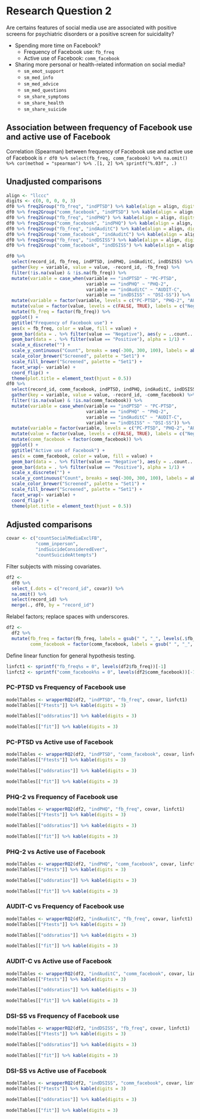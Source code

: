 # Research Question 2

Are certains features of social media use are associated with positive screens for psychiatric disorders or a positive screen for suicidality?

* Spending more time on Facebook?
  * Frequency of Facebook use: `fb_freq`
  * Active use of Facebook: `comm_facebook`
* Sharing more personal or health-related information on social media?
  * `sm_emot_support`
  * `sm_med_info`
  * `sm_med_advice`
  * `sm_med_questions`
  * `sm_share_symptoms`
  * `sm_share_health`
  * `sm_share_suicide`
  
  
## Association between frequency of Facebook use and active use of Facebook

Correlation (Spearman) between frequency of Facebook use and active use of Facebook is
`r df0 %>% select(fb_freq, comm_facebook) %>% na.omit() %>% cor(method = "spearman") %>% .[1, 2] %>% sprintf("%.03f", .)`


## Unadjusted comparisons

```r
align <- "llccc"
digits <- c(0, 0, 0, 0, 3)
df0 %>% freq2Group("fb_freq", "indPTSD") %>% kable(align = align, digits = digits)
df0 %>% freq2Group("comm_facebook", "indPTSD") %>% kable(align = align, digits = digits)
df0 %>% freq2Group("fb_freq", "indPHQ") %>% kable(align = align, digits = digits)
df0 %>% freq2Group("comm_facebook", "indPHQ") %>% kable(align = align, digits = digits)
df0 %>% freq2Group("fb_freq", "indAuditC") %>% kable(align = align, digits = digits)
df0 %>% freq2Group("comm_facebook", "indAuditC") %>% kable(align = align, digits = digits)
df0 %>% freq2Group("fb_freq", "indDSISS") %>% kable(align = align, digits = digits)
df0 %>% freq2Group("comm_facebook", "indDSISS") %>% kable(align = align, digits = digits)
```

```r
df0 %>% 
  select(record_id, fb_freq, indPTSD, indPHQ, indAuditC, indDSISS) %>% 
  gather(key = variable, value = value, -record_id, -fb_freq) %>% 
  filter(!is.na(value) & !is.na(fb_freq)) %>% 
  mutate(variable = case_when(variable == "indPTSD" ~ "PC-PTSD",
                              variable == "indPHQ" ~ "PHQ-2",
                              variable == "indAuditC" ~ "AUDIT-C",
                              variable == "indDSISS" ~ "DSI-SS")) %>% 
  mutate(variable = factor(variable, levels = c("PC-PTSD", "PHQ-2", "AUDIT-C", "DSI-SS"))) %>% 
  mutate(value = factor(value, levels = c(FALSE, TRUE), labels = c("Negative", "Positive"))) %>% 
  mutate(fb_freq = factor(fb_freq)) %>% 
  ggplot() +
  ggtitle("Frequency of Facebook use") +
  aes(x = fb_freq, color = value, fill = value) +
  geom_bar(data = . %>% filter(value == "Negative"), aes(y = ..count.. * (-1)), alpha = 1/1) +
  geom_bar(data = . %>% filter(value == "Positive"), alpha = 1/1) +
  scale_x_discrete("") +
  scale_y_continuous("Count", breaks = seq(-300, 300, 100), labels = abs(seq(-300, 300, 100))) +
  scale_color_brewer("Screened", palette = "Set1") + 
  scale_fill_brewer("Screened", palette = "Set1") + 
  facet_wrap(~ variable) +
  coord_flip() +
  theme(plot.title = element_text(hjust = 0.5))
df0 %>% 
  select(record_id, comm_facebook, indPTSD, indPHQ, indAuditC, indDSISS) %>%
  gather(key = variable, value = value, -record_id, -comm_facebook) %>% 
  filter(!is.na(value) & !is.na(comm_facebook)) %>% 
  mutate(variable = case_when(variable == "indPTSD" ~ "PC-PTSD",
                              variable == "indPHQ" ~ "PHQ-2",
                              variable == "indAuditC" ~ "AUDIT-C",
                              variable == "indDSISS" ~ "DSI-SS")) %>% 
  mutate(variable = factor(variable, levels = c("PC-PTSD", "PHQ-2", "AUDIT-C", "DSI-SS"))) %>% 
  mutate(value = factor(value, levels = c(FALSE, TRUE), labels = c("Negative", "Positive"))) %>% 
  mutate(comm_facebook = factor(comm_facebook)) %>% 
  ggplot() +
  ggtitle("Active use of Facebook") +
  aes(x = comm_facebook, color = value, fill = value) +
  geom_bar(data = . %>% filter(value == "Negative"), aes(y = ..count.. * (-1)), alpha = 1/1) +
  geom_bar(data = . %>% filter(value == "Positive"), alpha = 1/1) +
  scale_x_discrete("") +
  scale_y_continuous("Count", breaks = seq(-300, 300, 100), labels = abs(seq(-300, 300, 100))) +
  scale_color_brewer("Screened", palette = "Set1") + 
  scale_fill_brewer("Screened", palette = "Set1") + 
  facet_wrap(~ variable) +
  coord_flip() +
  theme(plot.title = element_text(hjust = 0.5))
```


## Adjusted comparisons

```r
covar <- c("countSocialMediaExclFB",
           "comm_inperson",
           "indSuicideConsideredEver",
           "countSuicideAttempts")
```

Filter subjects with missing covariates.

```r
df2 <-
  df0 %>% 
  select_(.dots = c("record_id", covar)) %>% 
  na.omit() %>% 
  select(record_id) %>% 
  merge(., df0, by = "record_id")
```

Relabel factors; replace spaces with underscores.

```r
df2 <-
  df2 %>% 
  mutate(fb_freq = factor(fb_freq, labels = gsub(" ", "_", levels(.$fb_freq))),
         comm_facebook = factor(comm_facebook, labels = gsub(" ", "_", levels(.$comm_facebook))))
```

Define linear function for general hypothesis testing.

```r
linfct1 <- sprintf("fb_freq%s = 0", levels(df2$fb_freq))[-1]
linfct2 <- sprintf("comm_facebook%s = 0", levels(df2$comm_facebook))[-1]
```


### PC-PTSD vs Frequency of Facebook use

```r
modelTables <- wrapperRQ2(df2, "indPTSD", "fb_freq", covar, linfct1)
modelTables[["Ftests"]] %>% kable(digits = 3)
```

\newline

```r
modelTables[["oddsratios"]] %>% kable(digits = 3)
```

\newline

```r
modelTables[["fit"]] %>% kable(digits = 3)
```


### PC-PTSD vs Active use of Facebook

```r
modelTables <- wrapperRQ2(df2, "indPTSD", "comm_facebook", covar, linfct2)
modelTables[["Ftests"]] %>% kable(digits = 3)
```

\newline

```r
modelTables[["oddsratios"]] %>% kable(digits = 3)
```

\newline

```r
modelTables[["fit"]] %>% kable(digits = 3)
```


### PHQ-2 vs Frequency of Facebook use

```r
modelTables <- wrapperRQ2(df2, "indPHQ", "fb_freq", covar, linfct1)
modelTables[["Ftests"]] %>% kable(digits = 3)
```

\newline

```r
modelTables[["oddsratios"]] %>% kable(digits = 3)
```

\newline

```r
modelTables[["fit"]] %>% kable(digits = 3)
```


### PHQ-2 vs Active use of Facebook

```r
modelTables <- wrapperRQ2(df2, "indPHQ", "comm_facebook", covar, linfct2)
modelTables[["Ftests"]] %>% kable(digits = 3)
```

\newline

```r
modelTables[["oddsratios"]] %>% kable(digits = 3)
```

\newline

```r
modelTables[["fit"]] %>% kable(digits = 3)
```


### AUDIT-C vs Frequency of Facebook use

```r
modelTables <- wrapperRQ2(df2, "indAuditC", "fb_freq", covar, linfct1)
modelTables[["Ftests"]] %>% kable(digits = 3)
```

\newline

```r
modelTables[["oddsratios"]] %>% kable(digits = 3)
```

\newline

```r
modelTables[["fit"]] %>% kable(digits = 3)
```


### AUDIT-C vs Active use of Facebook

```r
modelTables <- wrapperRQ2(df2, "indAuditC", "comm_facebook", covar, linfct2)
modelTables[["Ftests"]] %>% kable(digits = 3)
```

\newline

```r
modelTables[["oddsratios"]] %>% kable(digits = 3)
```

\newline

```r
modelTables[["fit"]] %>% kable(digits = 3)
```


### DSI-SS vs Frequency of Facebook use

```r
modelTables <- wrapperRQ2(df2, "indDSISS", "fb_freq", covar, linfct1)
modelTables[["Ftests"]] %>% kable(digits = 3)
```

\newline

```r
modelTables[["oddsratios"]] %>% kable(digits = 3)
```

\newline

```r
modelTables[["fit"]] %>% kable(digits = 3)
```


### DSI-SS vs Active use of Facebook

```r
modelTables <- wrapperRQ2(df2, "indDSISS", "comm_facebook", covar, linfct2)
modelTables[["Ftests"]] %>% kable(digits = 3)
```

\newline

```r
modelTables[["oddsratios"]] %>% kable(digits = 3)
```

\newline

```r
modelTables[["fit"]] %>% kable(digits = 3)
```
